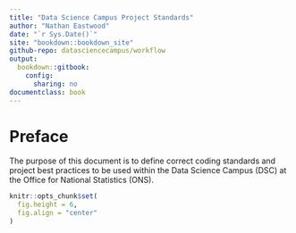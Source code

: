 ```yaml
--- 
title: "Data Science Campus Project Standards"
author: "Nathan Eastwood"
date: "`r Sys.Date()`"
site: "bookdown::bookdown_site"
github-repo: datasciencecampus/workflow
output:
  bookdown::gitbook:
    config:
      sharing: no
documentclass: book
---
```


# Preface {-}

The purpose of this document is to define correct coding standards and project best practices to be used within the Data Science Campus (DSC) at the Office for National Statistics (ONS).

```r
knitr::opts_chunk$set(
  fig.height = 6,
  fig.align = "center"
)
```
